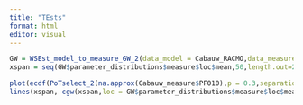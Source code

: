 ```yaml
---
title: "TEsts"
format: html
editor: visual
---
```




```r
GW = WSEst_model_to_measure_GW_2(data_model = Cabauw_RACMO,data_measure = Cabauw_measure,col_model = "wgmax",col_measure = "PF010", timestep_model = 3,timestep_measure = 1/6,th_model = 0.1,th_measure = 0.1,tag=1,length.out = 100,winter = T)
xspan = seq(GW$parameter_distributions$measure$loc$mean,50,length.out=20)

plot(ecdf(PoTselect_2(na.approx(Cabauw_measure$PF010),p = 0.3,separation = 12)$pot))
lines(xspan, cgw(xspan,loc = GW$parameter_distributions$measure$loc$mean,scale =  GW$parameter_distributions$measure$scale$mean,tail = GW$parameter_distributions$measure$tail$mean,y=GW$parameter_distributions$measure$y),col='red')

```

